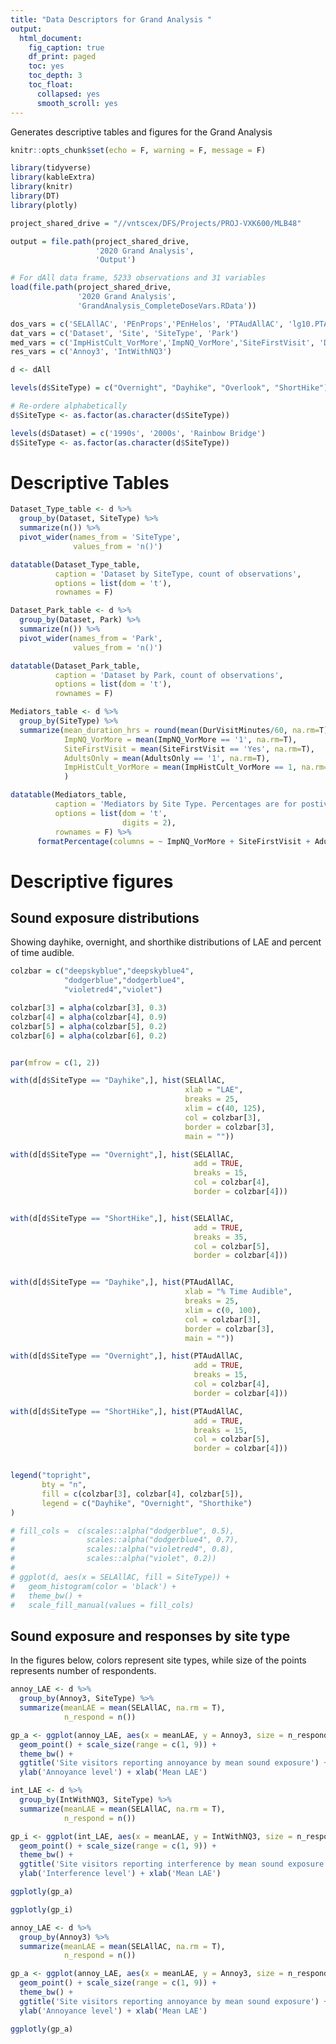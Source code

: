 ```yaml
---
title: "Data Descriptors for Grand Analysis "
output:
  html_document:
    fig_caption: true
    df_print: paged
    toc: yes
    toc_depth: 3
    toc_float:
      collapsed: yes
      smooth_scroll: yes
---
```


<!-- Add the following line manually to the rendered HTML document so that IE does not block the javascript elements: -->
<!-- saved from url=(0014)about:internet --> 
Generates descriptive tables and figures for the Grand Analysis


```r
knitr::opts_chunk$set(echo = F, warning = F, message = F)

library(tidyverse)
library(kableExtra)
library(knitr)
library(DT)
library(plotly)

project_shared_drive = "//vntscex/DFS/Projects/PROJ-VXK600/MLB48"

output = file.path(project_shared_drive,
                   '2020 Grand Analysis',
                   'Output')

# For dAll data frame, 5233 observations and 31 variables
load(file.path(project_shared_drive,
               '2020 Grand Analysis',
               'GrandAnalysis_CompleteDoseVars.RData'))

dos_vars = c('SELAllAC', 'PEnProps','PEnHelos', 'PTAudAllAC', 'lg10.PTAudAllAC')
dat_vars = c('Dataset', 'Site', 'SiteType', 'Park')
med_vars = c('ImpHistCult_VorMore','ImpNQ_VorMore','SiteFirstVisit', 'DurVisitMinutes')
res_vars = c('Annoy3', 'IntWithNQ3')

d <- dAll

levels(d$SiteType) = c("Overnight", "Dayhike", "Overlook", "ShortHike")

# Re-ordere alphabetically
d$SiteType <- as.factor(as.character(d$SiteType))

levels(d$Dataset) = c('1990s', '2000s', 'Rainbow Bridge')
d$SiteType <- as.factor(as.character(d$SiteType))

```

# Descriptive Tables

```r


Dataset_Type_table <- d %>% 
  group_by(Dataset, SiteType) %>%
  summarize(n()) %>%
  pivot_wider(names_from = 'SiteType',
              values_from = 'n()')

datatable(Dataset_Type_table,
          caption = 'Dataset by SiteType, count of observations',
          options = list(dom = 't'),
          rownames = F)

Dataset_Park_table <- d %>% 
  group_by(Dataset, Park) %>%
  summarize(n()) %>%
  pivot_wider(names_from = 'Park',
              values_from = 'n()')

datatable(Dataset_Park_table,
          caption = 'Dataset by Park, count of observations',
          options = list(dom = 't'),
          rownames = F)

Mediators_table <- d %>%
  group_by(SiteType) %>%
  summarize(mean_duration_hrs = round(mean(DurVisitMinutes/60, na.rm=T),2),
            ImpNQ_VorMore = mean(ImpNQ_VorMore == '1', na.rm=T),
            SiteFirstVisit = mean(SiteFirstVisit == 'Yes', na.rm=T),
            AdultsOnly = mean(AdultsOnly == '1', na.rm=T),
            ImpHistCult_VorMore = mean(ImpHistCult_VorMore == 1, na.rm=T),
            )

datatable(Mediators_table, 
          caption = 'Mediators by Site Type. Percentages are for postive responses to those survey questions.',
          options = list(dom = 't',
                         digits = 2),
          rownames = F) %>%
      formatPercentage(columns = ~ ImpNQ_VorMore + SiteFirstVisit + AdultsOnly + ImpHistCult_VorMore, digits = 1)

```

# Descriptive figures

## Sound exposure distributions

Showing dayhike, overnight, and shorthike distributions of LAE and percent of time audible.

```r
colzbar = c("deepskyblue","deepskyblue4",
            "dodgerblue","dodgerblue4",
            "violetred4","violet")

colzbar[3] = alpha(colzbar[3], 0.3)
colzbar[4] = alpha(colzbar[4], 0.9)
colzbar[5] = alpha(colzbar[5], 0.2)
colzbar[6] = alpha(colzbar[6], 0.2)


par(mfrow = c(1, 2))

with(d[d$SiteType == "Dayhike",], hist(SELAllAC,
                                       xlab = "LAE",
                                       breaks = 25, 
                                       xlim = c(40, 125),
                                       col = colzbar[3],
                                       border = colzbar[3],
                                       main = ""))

with(d[d$SiteType == "Overnight",], hist(SELAllAC,
                                         add = TRUE,
                                         breaks = 15,
                                         col = colzbar[4],
                                         border = colzbar[4]))


with(d[d$SiteType == "ShortHike",], hist(SELAllAC,
                                         add = TRUE,
                                         breaks = 35,
                                         col = colzbar[5],
                                         border = colzbar[4]))


with(d[d$SiteType == "Dayhike",], hist(PTAudAllAC,
                                       xlab = "% Time Audible",
                                       breaks = 25, 
                                       xlim = c(0, 100),
                                       col = colzbar[3],
                                       border = colzbar[3],
                                       main = ""))

with(d[d$SiteType == "Overnight",], hist(PTAudAllAC,
                                         add = TRUE,
                                         breaks = 15,
                                         col = colzbar[4],
                                         border = colzbar[4]))

with(d[d$SiteType == "ShortHike",], hist(PTAudAllAC,
                                         add = TRUE,
                                         breaks = 15,
                                         col = colzbar[5],
                                         border = colzbar[4]))


legend("topright",
       bty = "n",
       fill = c(colzbar[3], colzbar[4], colzbar[5]),
       legend = c("Dayhike", "Overnight", "Shorthike")
)

# fill_cols =  c(scales::alpha("dodgerblue", 0.5),
#                scales::alpha("dodgerblue4", 0.7),
#                scales::alpha("violetred4", 0.8),
#                scales::alpha("violet", 0.2))
# 
# ggplot(d, aes(x = SELAllAC, fill = SiteType)) +
#   geom_histogram(color = 'black') +
#   theme_bw() +
#   scale_fill_manual(values = fill_cols)


```


## Sound exposure and responses by site type

In the figures below, colors represent site types, while size of the points represents number of respondents.

```r
annoy_LAE <- d %>%
  group_by(Annoy3, SiteType) %>%
  summarize(meanLAE = mean(SELAllAC, na.rm = T),
            n_respond = n())

gp_a <- ggplot(annoy_LAE, aes(x = meanLAE, y = Annoy3, size = n_respond, color = SiteType)) +
  geom_point() + scale_size(range = c(1, 9)) +
  theme_bw() +
  ggtitle('Site visitors reporting annoyance by mean sound exposure') +
  ylab('Annoyance level') + xlab('Mean LAE')

int_LAE <- d %>%
  group_by(IntWithNQ3, SiteType) %>%
  summarize(meanLAE = mean(SELAllAC, na.rm = T),
            n_respond = n())

gp_i <- ggplot(int_LAE, aes(x = meanLAE, y = IntWithNQ3, size = n_respond, color = SiteType)) +
  geom_point() + scale_size(range = c(1, 9)) +
  theme_bw() +
  ggtitle('Site visitors reporting interference by mean sound exposure') +
  ylab('Interference level') + xlab('Mean LAE')

ggplotly(gp_a)

ggplotly(gp_i)


```


```r
annoy_LAE <- d %>%
  group_by(Annoy3) %>%
  summarize(meanLAE = mean(SELAllAC, na.rm = T),
            n_respond = n())

gp_a <- ggplot(annoy_LAE, aes(x = meanLAE, y = Annoy3, size = n_respond)) +
  geom_point() + scale_size(range = c(1, 9)) +
  theme_bw() +
  ggtitle('Site visitors reporting annoyance by mean sound exposure') +
  ylab('Annoyance level') + xlab('Mean LAE')

ggplotly(gp_a)



```